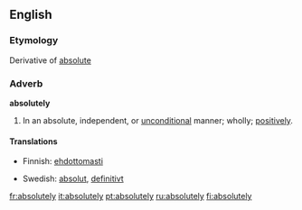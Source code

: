 ==English==
===Etymology===
Derivative of [[absolute]]

===Adverb===
'''absolutely'''
#In an absolute, independent, or [[unconditional]] manner; wholly; [[positively]].

====Translations====
{{top}}
*Finnish: [[ehdottomasti]]
{{mid}}
*Swedish: [[absolut]], [[definitivt]]
{{bottom}}

[[fr:absolutely]]
[[it:absolutely]]
[[pt:absolutely]]
[[ru:absolutely]]
[[fi:absolutely]]